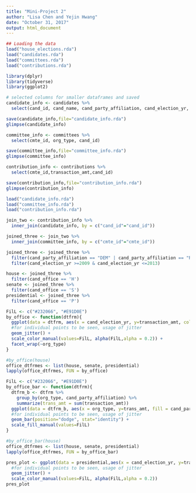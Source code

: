 ```yaml
---
title: "Mini-Project 2"
author: "Lisa Chen and Yejin Hwang"
date: "October 31, 2017"
output: html_document
---
```


```r
## Loading the data
load("house_elections.rda")
load("candidates.rda")
load("committees.rda")
load("contributions.rda")
```

```r
library(dplyr)
library(tidyverse)
library(ggplot2)
```

```r
# selected columns for smaller dataframes and saved
candidate_info <- candidates %>%
  select(cand_id, cand_name, cand_party_affiliation, cand_election_yr, cand_office)

save(candidate_info,file="candidate_info.rda")
glimpse(candidate_info)

committee_info <- committees %>%
  select(cmte_id, org_type, cand_id)

save(committee_info,file="committee_info.rda")
glimpse(committee_info)

contribution_info <- contributions %>%
  select(cmte_id,transaction_amt,cand_id)

save(contribution_info,file="contribution_info.rda")
glimpse(contribution_info)
```

```r
load("candidate_info.rda")
load("committee_info.rda")
load("contribution_info.rda")

join_two <- contribution_info %>%
  inner_join(candidate_info, by = c("cand_id"="cand_id"))

joined_three <- join_two %>%
  inner_join(committee_info, by = c("cmte_id"="cmte_id"))

joined_three <- joined_three %>%
  filter(cand_party_affiliation == "DEM" | cand_party_affiliation == "REP") %>%
  filter(cand_election_yr >=2009 & cand_election_yr <=2013)
```
```r
house <- joined_three %>%
  filter(cand_office == 'H')
senate <- joined_three %>%
  filter(cand_office == 'S')
presidential <- joined_three %>%
  filter(cand_office == 'P')
```
```r
FilL <- c("#232066", "#E91D0E")
by_office <- function(dtfrm){
  ggplot(data = dtfrm, aes(x = cand_election_yr, y=transaction_amt, color = cand_party_affiliation), alpha = 0.2) +
  #for individual points to be seen, usage of jitter
  geom_jitter() +
  scale_color_manual(values=FilL, alpha(FilL,alpha = 0.2)) +
  facet_wrap(~org_type)
}

#by_office(house)
office_dtfrmes <- list(house, senate, presidential)
lapply(office_dtfrmes, FUN = by_office)
```

```r
FilL <- c("#232066", "#E91D0E")
by_office_bar <- function(dtfrm){
  dtfrm_b <- dtfrm %>%
    group_by(org_type, cand_party_affiliation) %>%
    summarize(trans_amt = sum(transaction_amt))
  ggplot(data = dtfrm_b, aes(x = org_type, y=trans_amt, fill = cand_party_affiliation, color = cand_party_affiliation)) +
  #for individual points to be seen, usage of jitter
  geom_bar(position="dodge", stat="identity") +
  scale_fill_manual(values=FilL)
}

#by_office_bar(house)
office_dtfrmes <- list(house, senate, presidential)
lapply(office_dtfrmes, FUN = by_office_bar)
```


```r
pres_plot <- ggplot(data = presidential,aes(x = cand_election_yr, y=transaction_amt, color = cand_party_affiliation), alpha = 0.2) +
  #for individual points to be seen, usage of jitter
  geom_jitter() +
  scale_color_manual(values=FilL, alpha(FilL,alpha = 0.2))
pres_plot
```


